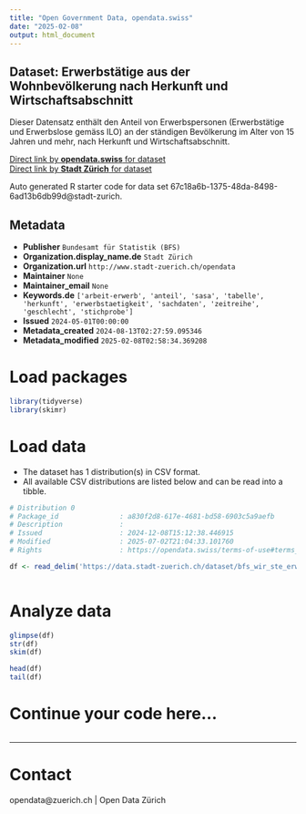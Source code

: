 ```yaml
---
title: "Open Government Data, opendata.swiss"
date: "2025-02-08"
output: html_document
---
```


## Dataset: Erwerbstätige aus der Wohnbevölkerung nach Herkunft und Wirtschaftsabschnitt

Dieser Datensatz enthält den Anteil von Erwerbspersonen (Erwerbstätige und Erwerbslose gemäss ILO) an der ständigen Bevölkerung im Alter von 15 Jahren und mehr, nach Herkunft und Wirtschaftsabschnitt.


[Direct link by **opendata.swiss** for dataset](https://opendata.swiss/de/dataset/erwerbstatige-aus-der-wohnbevolkerung-nach-herkunft-und-wirtschaftsabschnitt1)<br>
[Direct link by **Stadt Zürich** for dataset](https://data.stadt-zuerich.ch/dataset/bfs_wir_ste_erwtge_wbev_herkunft_wiabsch_od5052)

Auto generated R starter code for data set 67c18a6b-1375-48da-8498-6ad13b6db99d@stadt-zurich.

## Metadata

- **Publisher** `Bundesamt für Statistik (BFS)`
- **Organization.display_name.de** `Stadt Zürich`
- **Organization.url** `http://www.stadt-zuerich.ch/opendata`
- **Maintainer** `None`
- **Maintainer_email** `None`
- **Keywords.de** `['arbeit-erwerb', 'anteil', 'sasa', 'tabelle', 'herkunft', 'erwerbstaetigkeit', 'sachdaten', 'zeitreihe', 'geschlecht', 'stichprobe']`
- **Issued** `2024-05-01T00:00:00`
- **Metadata_created** `2024-08-13T02:27:59.095346`
- **Metadata_modified** `2025-02-08T02:58:34.369208`


# Load packages

```r

library(tidyverse)
library(skimr)

```

# Load data

-   The dataset has 1 distribution(s) in CSV format.
-   All available CSV distributions are listed below and can be read into a tibble.

```r

# Distribution 0
# Package_id               : a830f2d8-617e-4681-bd58-6903c5a9aefb
# Description              : 
# Issued                   : 2024-12-08T15:12:38.446915
# Modified                 : 2025-07-02T21:04:33.101760
# Rights                   : https://opendata.swiss/terms-of-use#terms_open

df <- read_delim('https://data.stadt-zuerich.ch/dataset/bfs_wir_ste_erwtge_wbev_herkunft_wiabsch_od5052/download/WIR505OD5052.csv')



```

# Analyze data

```r

glimpse(df)
str(df)
skim(df)

head(df)
tail(df)

```

# Continue your code here...

```r

```

------------------------------------------------------------------------

# Contact

opendata@zuerich.ch | Open Data Zürich
